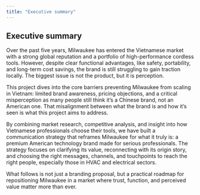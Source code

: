 ```yaml
---
title: "Executive summary"
---
```


## Executive summary

Over the past five years, Milwaukee has entered the Vietnamese market with a strong global reputation and a portfolio of high-performance cordless tools. However, despite clear functional advantages, like safety, portability, and long-term cost savings, the brand is still struggling to gain traction locally. The biggest issue is not the product, but it is perception.

This project dives into the core barriers preventing Milwaukee from scaling in Vietnam: limited brand awareness, pricing objections, and a critical misperception as many people still think it’s a Chinese brand, not an American one. That misalignment between what the brand is and how it’s seen is what this project aims to address.

By combining market research, competitive analysis, and insight into how Vietnamese professionals choose their tools, we have built a communication strategy that reframes Milwaukee for what it truly is: a premium American technology brand made for serious professionals. The strategy focuses on clarifying its value, reconnecting with its origin story, and choosing the right messages, channels, and touchpoints to reach the right people, especially those in HVAC and electrical sectors.

What follows is not just a branding proposal, but a practical roadmap for repositioning Milwaukee in a market where trust, function, and perceived value matter more than ever.
